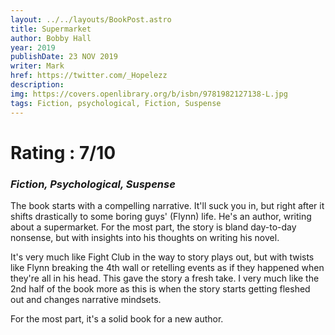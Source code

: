 ```yaml
---
layout: ../../layouts/BookPost.astro
title: Supermarket
author: Bobby Hall
year: 2019
publishDate: 23 NOV 2019
writer: Mark
href: https://twitter.com/_Hopelezz
description: 
img: https://covers.openlibrary.org/b/isbn/9781982127138-L.jpg
tags: Fiction, psychological, Fiction, Suspense
---
```


# Rating : 7/10
### _Fiction, Psychological, Suspense_

The book starts with a compelling narrative. It'll suck you in, but right after it shifts drastically to some boring guys' (Flynn) life. He's an author, writing about a supermarket. For the most part, the story is bland day-to-day nonsense, but with insights into his thoughts on writing his novel. 

It's very much like Fight Club in the way to story plays out, but with twists like Flynn breaking the 4th wall or retelling events as if they happened when they're all in his head. This gave the story a fresh take. I very much like the 2nd half of the book more as this is when the story starts getting fleshed out and changes narrative mindsets. 

For the most part, it's a solid book for a new author.
